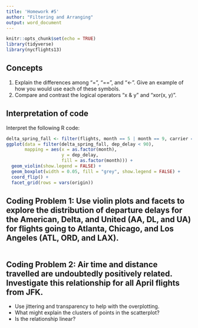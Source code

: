 ```yaml
---
title: 'Homework #5'
author: "Filtering and Arranging"
output: word_document
---
```


```r
knitr::opts_chunk$set(echo = TRUE)
library(tidyverse)
library(nycflights13)
```

## Concepts  

1.  Explain the differences among "=", "==", and "<-". Give an example of how you would use each of these symbols.  
1.  Compare and contrast the logical operators "x & y" and "xor(x, y)".

## Interpretation of code  

Interpret the following R code:  

```r
delta_spring_fall <- filter(flights, month == 5 | month == 9, carrier == "DL")
ggplot(data = filter(delta_spring_fall, dep_delay < 90),
       mapping = aes(x = as.factor(month),
                     y = dep_delay,
                     fill = as.factor(month))) +
  geom_violin(show.legend = FALSE) +
  geom_boxplot(width = 0.05, fill = "grey", show.legend = FALSE) +
  coord_flip() +
  facet_grid(rows = vars(origin))
```

## Coding Problem 1: Use violin plots and facets to explore the distribution of departure delays for the American, Delta, and United (AA, DL, and UA) for flights going to Atlanta, Chicago, and Los Angeles (ATL, ORD, and LAX).

```r

```

## Coding Problem 2: Air time and distance travelled are undoubtedly positively related. Investigate this relationship for all April flights from JFK.
*  Use jittering and transparency to help with the overplotting.
*  What might explain the clusters of points in the scatterplot?
*  Is the relationship linear?

```r

```

